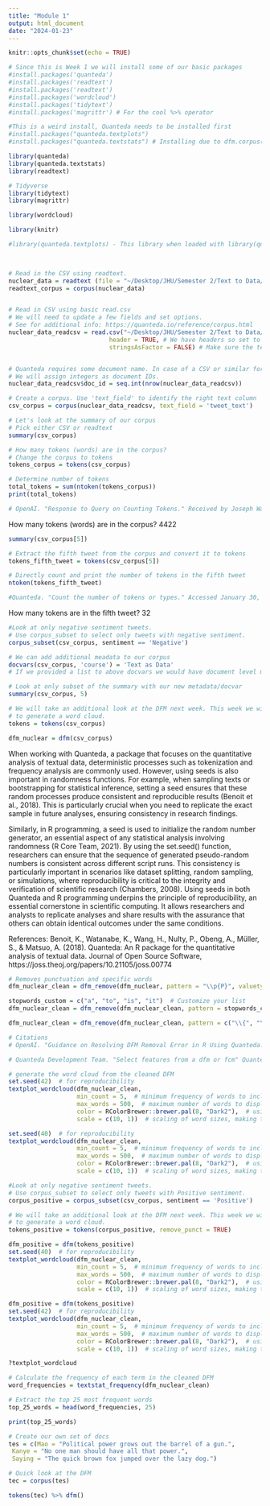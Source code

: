 ```yaml
---
title: "Module 1"
output: html_document
date: "2024-01-23"
---
```


```r
knitr::opts_chunk$set(echo = TRUE)

# Since this is Week 1 we will install some of our basic packages
#install.packages('quanteda')
#install.packages('readtext')
#install.packages('readtext')
#install.packages('wordcloud')
#install.packages('tidytext')
#install.packages('magrittr') # For the cool %>% operator

#This is a weird install, Quanteda needs to be installed first
#install.packages("quanteda.textplots")
#install.packages("quanteda.textstats") # Installing due to dfm.corpus() being deprecated - https://quanteda.io/news/news-3.0.html

```


```r
library(quanteda)
library(quanteda.textstats)
library(readtext)

# Tidyverse
library(tidytext)
library(magrittr)

library(wordcloud)

library(knitr)

#library(quanteda.textplots) - This library when loaded with library(quanteda.textstats) was causing this conflict: Warning: undefined subclass "pcorMatrix" of class "replValueSp"; definition not updatedWarning: undefined subclass "pcorMatrix" of class "mMatrix"; definition not updatedWarning: undefined subclass "pcorMatrix" of class "xMatrix"; definition not updated

 
```

```r
# Read in the CSV using readtext.
nuclear_data = readtext (file = "~/Desktop/JHU/Semester 2/Text to Data/Module 1/sentiment_nuclear_power _1_.csv", text_field = "tweet_text")
readtext_corpus = corpus(nuclear_data)


# Read in CSV using basic read.csv
# We will need to update a few fields and set options.
# See for additional info: https://quanteda.io/reference/corpus.html
nuclear_data_readcsv = read.csv("~/Desktop/JHU/Semester 2/Text to Data/Module 1/sentiment_nuclear_power _1_.csv",
                            header = TRUE, # We have headers so set to TRUE
                            stringsAsFactor = FALSE) # Make sure the text is retained as char


# Quanteda requires some document name. In case of a CSV or similar format
# We will assign integers as document IDs.
nuclear_data_readcsv$doc_id = seq.int(nrow(nuclear_data_readcsv))

# Create a corpus. Use 'text_field' to identify the right text column
csv_corpus = corpus(nuclear_data_readcsv, text_field = 'tweet_text')

```

```r
# Let's look at the summary of our corpus
# Pick either CSV or readtext
summary(csv_corpus)
```


```r
# How many tokens (words) are in the corpus?
# Change the corpus to tokens
tokens_corpus = tokens(csv_corpus)

# Determine number of tokens
total_tokens = sum(ntoken(tokens_corpus))
print(total_tokens)

# OpenAI. "Response to Query on Counting Tokens." Received by Joseph Wankelman, 30 Jan. 2024. ChatGPT Session.

```

How many tokens (words) are in the corpus?
4422

```r
summary(csv_corpus[5])
```

```r
# Extract the fifth tweet from the corpus and convert it to tokens
tokens_fifth_tweet = tokens(csv_corpus[5])

# Directly count and print the number of tokens in the fifth tweet
ntoken(tokens_fifth_tweet)

#Quanteda. "Count the number of tokens or types." Accessed January 30, 2024. https://quanteda.io/reference/ntoken.html. 
```

How many tokens are in the fifth tweet? 
32

```r
#Look at only negative sentiment tweets.
# Use corpus_subset to select only tweets with negative sentiment.
corpus_subset(csv_corpus, sentiment == 'Negative')
```

```r
# We can add additional meadata to our corpus
docvars(csv_corpus, 'course') = 'Text as Data'
# If we provided a list to above docvars we would have document level metadata

# Look at only subset of the summary with our new metadata/docvar
summary(csv_corpus, 5)
```

```r
# We will take an additional look at the DFM next week. This week we will use it 
# to generate a word cloud.
tokens = tokens(csv_corpus)

dfm_nuclear = dfm(csv_corpus)
```

When working with Quanteda, a package that focuses on the quantitative analysis of textual data, deterministic processes such as tokenization and frequency analysis are commonly used. However, using seeds is also important in randomness functions. For example, when sampling texts or bootstrapping for statistical inference, setting a seed ensures that these random processes produce consistent and reproducible results (Benoit et al., 2018). This is particularly crucial when you need to replicate the exact sample in future analyses, ensuring consistency in research findings. 

Similarly, in R programming, a seed is used to initialize the random number generator, an essential aspect of any statistical analysis involving randomness (R Core Team, 2021). By using the set.seed() function, researchers can ensure that the sequence of generated pseudo-random numbers is consistent across different script runs. This consistency is particularly important in scenarios like dataset splitting, random sampling, or simulations, where reproducibility is critical to the integrity and verification of scientific research (Chambers, 2008). Using seeds in both Quanteda and R programming underpins the principle of reproducibility, an essential cornerstone in scientific computing. It allows researchers and analysts to replicate analyses and share results with the assurance that others can obtain identical outcomes under the same conditions.

References:
Benoit, K., Watanabe, K., Wang, H., Nulty, P., Obeng, A., Müller, S., & Matsuo, A. (2018). Quanteda: An R package for the quantitative analysis of textual data. Journal of Open Source Software, https://joss.theoj.org/papers/10.21105/joss.00774

```r
# Removes punctuation and specific words
dfm_nuclear_clean = dfm_remove(dfm_nuclear, pattern = "\\p{P}", valuetype = "regex")

stopwords_custom = c("a", "to", "is", "it")  # Customize your list
dfm_nuclear_clean = dfm_remove(dfm_nuclear_clean, pattern = stopwords_custom, valuetype = "fixed")

dfm_nuclear_clean = dfm_remove(dfm_nuclear_clean, pattern = c("\\{", "\\}", "\\&"), valuetype = "regex")

# Citations
# OpenAI. "Guidance on Resolving DFM Removal Error in R Using Quanteda." Joseph Wankelman, 01/31/2024. 

# Quanteda Development Team. "Select features from a dfm or fcm" Quanteda: An R Package for the Quantitative Analysis of Textual Data. Accessed 01/31/2024.https://quanteda.io/reference/dfm_select.html.
```

```r
# generate the word cloud from the cleaned DFM
set.seed(42)  # for reproducibility
textplot_wordcloud(dfm_nuclear_clean, 
                   min_count = 5,  # minimum frequency of words to include
                   max_words = 500,  # maximum number of words to display
                   color = RColorBrewer::brewer.pal(8, "Dark2"),  # using a color palette
                   scale = c(10, 1))  # scaling of word sizes, making them larger

```
```r
set.seed(40)  # for reproducibility
textplot_wordcloud(dfm_nuclear_clean, 
                   min_count = 5,  # minimum frequency of words to include
                   max_words = 500,  # maximum number of words to display
                   color = RColorBrewer::brewer.pal(8, "Dark2"),  # using a color palette
                   scale = c(10, 1))  # scaling of word sizes, making them larger

```

```r
#Look at only negative sentiment tweets.
# Use corpus_subset to select only tweets with Positive sentiment.
corpus_positive = corpus_subset(csv_corpus, sentiment == 'Positive')

# We will take an additional look at the DFM next week. This week we will use it 
# to generate a word cloud.
tokens_positive = tokens(corpus_positive, remove_punct = TRUE)

dfm_positive = dfm(tokens_positive)
set.seed(40)  # for reproducibility
textplot_wordcloud(dfm_nuclear_clean, 
                   min_count = 5,  # minimum frequency of words to include
                   max_words = 500,  # maximum number of words to display
                   color = RColorBrewer::brewer.pal(8, "Dark2"),  # using a color palette
                   scale = c(10, 1))  # scaling of word sizes, making them larger

```

```r
dfm_positive = dfm(tokens_positive)
set.seed(42)  # for reproducibility
textplot_wordcloud(dfm_nuclear_clean, 
                   min_count = 5,  # minimum frequency of words to include
                   max_words = 500,  # maximum number of words to display
                   color = RColorBrewer::brewer.pal(8, "Dark2"),  # using a color palette
                   scale = c(10, 1))  # scaling of word sizes, making them larger
```

```r
?textplot_wordcloud
```


```r

# Calculate the frequency of each term in the cleaned DFM
word_frequencies = textstat_frequency(dfm_nuclear_clean)

# Extract the top 25 most frequent words
top_25_words = head(word_frequencies, 25)

print(top_25_words)

```


```r
# Create our own set of docs
tes = c(Mao = "Political power grows out the barrel of a gun.",
 Kanye = "No one man should have all that power.",
 Saying = "The quick brown fox jumped over the lazy dog.")
```

```r
# Quick look at the DFM
tec = corpus(tes)

tokens(tec) %>% dfm()
```








